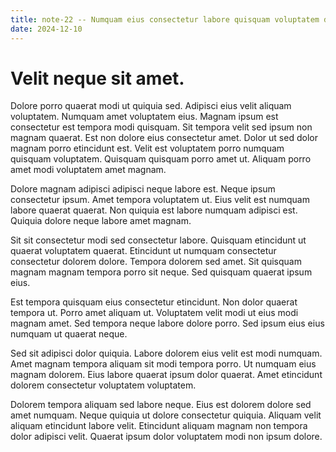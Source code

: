 ```yaml
---
title: note-22 -- Numquam eius consectetur labore quisquam voluptatem dolore.
date: 2024-12-10
---
```


# Velit neque sit amet.

Dolore porro quaerat modi ut quiquia sed. Adipisci eius velit aliquam voluptatem. Numquam amet voluptatem eius. Magnam
ipsum est consectetur est tempora modi quisquam. Sit tempora velit sed ipsum non magnam quaerat. Est non dolore eius
consectetur amet. Dolor ut sed dolor magnam porro etincidunt est. Velit est voluptatem porro numquam quisquam
voluptatem. Quisquam quisquam porro amet ut. Aliquam porro amet modi voluptatem amet magnam.

Dolore magnam adipisci adipisci neque labore est. Neque ipsum consectetur ipsum. Amet tempora voluptatem ut. Eius velit
est numquam labore quaerat quaerat. Non quiquia est labore numquam adipisci est. Quiquia dolore neque labore amet
magnam.

Sit sit consectetur modi sed consectetur labore. Quisquam etincidunt ut quaerat voluptatem quaerat. Etincidunt ut
numquam consectetur consectetur dolorem dolore. Tempora dolorem sed amet. Sit quisquam magnam magnam tempora porro sit
neque. Sed quisquam quaerat ipsum eius.

Est tempora quisquam eius consectetur etincidunt. Non dolor quaerat tempora ut. Porro amet aliquam ut. Voluptatem velit
modi ut eius modi magnam amet. Sed tempora neque labore dolore porro. Sed ipsum eius eius numquam ut quaerat neque.

Sed sit adipisci dolor quiquia. Labore dolorem eius velit est modi numquam. Amet magnam tempora aliquam sit modi tempora
porro. Ut numquam eius magnam dolorem. Eius labore quaerat ipsum dolor quaerat. Amet etincidunt dolorem consectetur
voluptatem voluptatem.

Dolorem tempora aliquam sed labore neque. Eius est dolorem dolore sed amet numquam. Neque quiquia ut dolore consectetur
quiquia. Aliquam velit aliquam etincidunt labore velit. Etincidunt aliquam magnam non tempora dolor adipisci velit.
Quaerat ipsum dolor voluptatem modi non ipsum dolore.
